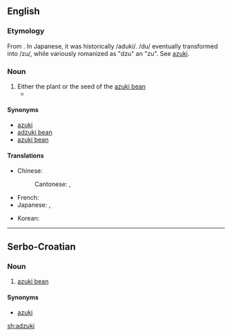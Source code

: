 ==English==
{{wikipedia|Azuki bean|adzuki}}

===Etymology===
From {{etyl|ja|en}} {{term|小豆|tr=azuki|lang=ja}}. In Japanese, it was historically /aduki/. /du/ eventually transformed into /zu/, while variously romanized as "dzu" an "zu". See [[azuki]].

===Noun===
{{en-noun}}

# Either the plant or the seed of the [[azuki bean]]
#* {{quote-book|2003|Carla Emery|The Encyclopedia of Country Living|url=http://books.google.com/books?id=8vqp_XLfNKYC|edition=9th ed.|page=289|isbn=157061377X
|passage='''Adzukis''' need 118 days to start bearing. }}

====Synonyms====
* [[azuki]]
* [[adzuki bean]]
* [[azuki bean]]

====Translations====
{{trans-top}}
* Chinese:
*: Cantonese: {{t|yue|紅豆|sc=Hani}}, {{t|yue|红豆|tr=hung4 dau6-2|sc=Hani}}
* French: {{t+|fr|azuki|m}}
* Japanese: {{t+|ja|小豆|tr=azuki}}, {{t|ja|アズキ|tr=azuki|sc=Jpan}}
{{trans-mid}}
* Korean: {{t+|ko|팥|sc=Kore}}
{{trans-bottom}}

----

==Serbo-Croatian==

===Noun===
{{sh-noun|r|g=m|адзуки}}

# [[azuki bean]]

====Synonyms====
* [[azuki#Serbo-Croatian|azuki]]

[[sh:adzuki]]